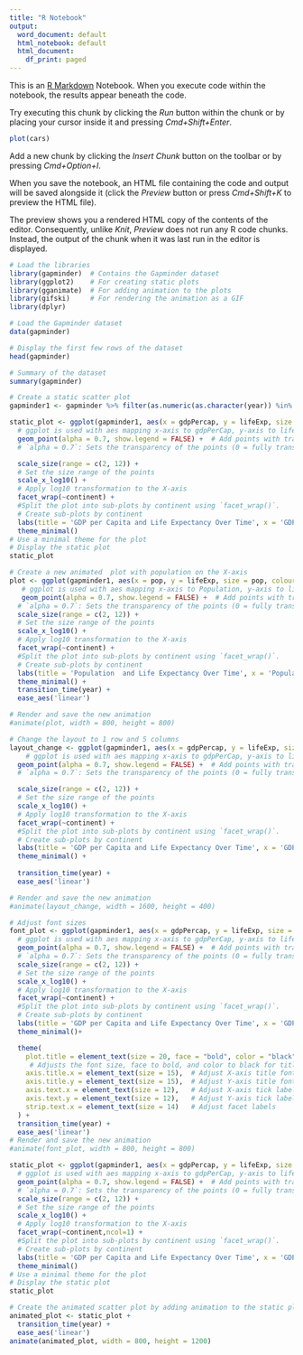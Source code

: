 ```yaml
---
title: "R Notebook"
output:
  word_document: default
  html_notebook: default
  html_document:
    df_print: paged
---
```


This is an [R Markdown](http://rmarkdown.rstudio.com) Notebook. When you execute code within the notebook, the results appear beneath the code.

Try executing this chunk by clicking the *Run* button within the chunk or by placing your cursor inside it and pressing *Cmd+Shift+Enter*.

```r
plot(cars)
```

Add a new chunk by clicking the *Insert Chunk* button on the toolbar or by pressing *Cmd+Option+I*.

When you save the notebook, an HTML file containing the code and output will be saved alongside it (click the *Preview* button or press *Cmd+Shift+K* to preview the HTML file).

The preview shows you a rendered HTML copy of the contents of the editor. Consequently, unlike *Knit*, *Preview* does not run any R code chunks. Instead, the output of the chunk when it was last run in the editor is displayed.

```r

# Load the libraries
library(gapminder)  # Contains the Gapminder dataset
library(ggplot2)    # For creating static plots
library(gganimate)  # For adding animation to the plots
library(gifski)     # For rendering the animation as a GIF
library(dplyr)

```

```r
# Load the Gapminder dataset
data(gapminder)

# Display the first few rows of the dataset
head(gapminder)

# Summary of the dataset
summary(gapminder)
```

```r
# Create a static scatter plot
gapminder1 <- gapminder %>% filter(as.numeric(as.character(year)) %in% c(1952, 1977, 2007))

```


```r
static_plot <- ggplot(gapminder1, aes(x = gdpPercap, y = lifeExp, size = pop, colour = country)) +
  # ggplot is used with aes mapping x-axis to gdpPerCap, y-axis to lifeExp, size population and coloring with continent
  geom_point(alpha = 0.7, show.legend = FALSE) +  # Add points with transparency
  # `alpha = 0.7`: Sets the transparency of the points (0 = fully transparent, 1 = fully opaque).

  scale_size(range = c(2, 12)) +                 
  # Set the size range of the points
  scale_x_log10() +                              
  # Apply log10 transformation to the X-axis
  facet_wrap(~continent) +
  #Split the plot into sub-plots by continent using `facet_wrap()`.
  # Create sub-plots by continent
  labs(title = 'GDP per Capita and Life Expectancy Over Time', x = 'GDP per Capita(log scale)', y = 'Life Expectancy') +  # Add titles and # labels the x and the y axes
  theme_minimal()                               
# Use a minimal theme for the plot
# Display the static plot
static_plot

```



```r
# Create a new animated  plot with population on the X-axis
plot <- ggplot(gapminder1, aes(x = pop, y = lifeExp, size = pop, colour = country)) +
   # ggplot is used with aes mapping x-axis to Population, y-axis to lifeExp, size population and coloring with continent
   geom_point(alpha = 0.7, show.legend = FALSE) +  # Add points with transparency
  # `alpha = 0.7`: Sets the transparency of the points (0 = fully transparent, 1 = fully opaque).
  scale_size(range = c(2, 12)) +                 
  # Set the size range of the points
  scale_x_log10() +                              
  # Apply log10 transformation to the X-axis
  facet_wrap(~continent) +
  #Split the plot into sub-plots by continent using `facet_wrap()`.
  # Create sub-plots by continent
  labs(title = 'Population  and Life Expectancy Over Time', x = 'Population(log scale)', y = 'Life Expectancy') +  # Add titles and # labels the x and the y axes
  theme_minimal() +
  transition_time(year) +
  ease_aes('linear')

# Render and save the new animation
#animate(plot, width = 800, height = 800)
```

```r
# Change the layout to 1 row and 5 columns
layout_change <- ggplot(gapminder1, aes(x = gdpPercap, y = lifeExp, size = pop, colour = country)) +
    # ggplot is used with aes mapping x-axis to gdpPerCap, y-axis to lifeExp, size population and coloring with continent
  geom_point(alpha = 0.7, show.legend = FALSE) +  # Add points with transparency
  # `alpha = 0.7`: Sets the transparency of the points (0 = fully transparent, 1 = fully opaque).

  scale_size(range = c(2, 12)) +                 
  # Set the size range of the points
  scale_x_log10() +                              
  # Apply log10 transformation to the X-axis
  facet_wrap(~continent) +
  #Split the plot into sub-plots by continent using `facet_wrap()`.
  # Create sub-plots by continent
  labs(title = 'GDP per Capita and Life Expectancy Over Time', x = 'GDP per Capita(log scale)', y = 'Life Expectancy') +  # Add titles and # labels the x and the y axes
  theme_minimal() +
  
  transition_time(year) +
  ease_aes('linear')

# Render and save the new animation
#animate(layout_change, width = 1600, height = 400)
```

```r
# Adjust font sizes
font_plot <- ggplot(gapminder1, aes(x = gdpPercap, y = lifeExp, size = pop, colour = country)) +
  # ggplot is used with aes mapping x-axis to gdpPerCap, y-axis to lifeExp, size population and coloring with continent
  geom_point(alpha = 0.7, show.legend = FALSE) +  # Add points with transparency
  # `alpha = 0.7`: Sets the transparency of the points (0 = fully transparent, 1 = fully opaque).
  scale_size(range = c(2, 12)) +                 
  # Set the size range of the points
  scale_x_log10() +                              
  # Apply log10 transformation to the X-axis
  facet_wrap(~continent) +
  #Split the plot into sub-plots by continent using `facet_wrap()`.
  # Create sub-plots by continent
  labs(title = 'GDP per Capita and Life Expectancy Over Time', x = 'GDP per Capita(log scale)', y = 'Life Expectancy') +  # Add titles and # labels the x and the y axes
  theme_minimal()+

  theme(
    plot.title = element_text(size = 20, face = "bold", color = "black"),  
     # Adjusts the font size, face to bold, and color to black for title of the plot
    axis.title.x = element_text(size = 15),  # Adjust X-axis title font
    axis.title.y = element_text(size = 15),  # Adjust Y-axis title font
    axis.text.x = element_text(size = 12),   # Adjust X-axis tick labels
    axis.text.y = element_text(size = 12),   # Adjust Y-axis tick labels
    strip.text.x = element_text(size = 14)   # Adjust facet labels
  ) +
  transition_time(year) +
  ease_aes('linear')
# Render and save the new animation
#animate(font_plot, width = 800, height = 800)
```

```r
static_plot <- ggplot(gapminder1, aes(x = gdpPercap, y = lifeExp, size = pop, colour = country)) +
  # ggplot is used with aes mapping x-axis to gdpPerCap, y-axis to lifeExp, size population and coloring with continent
  geom_point(alpha = 0.7, show.legend = FALSE) +  # Add points with transparency
  # `alpha = 0.7`: Sets the transparency of the points (0 = fully transparent, 1 = fully opaque).
  scale_size(range = c(2, 12)) +                 
  # Set the size range of the points
  scale_x_log10() +                              
  # Apply log10 transformation to the X-axis
  facet_wrap(~continent,ncol=1) +
  #Split the plot into sub-plots by continent using `facet_wrap()`.
  # Create sub-plots by continent
  labs(title = 'GDP per Capita and Life Expectancy Over Time', x = 'GDP per Capita(log scale)', y = 'Life Expectancy') +  # Add titles and # labels the x and the y axes
  theme_minimal()                               
# Use a minimal theme for the plot
# Display the static plot
static_plot
```

```r
# Create the animated scatter plot by adding animation to the static plot.
animated_plot <- static_plot +
  transition_time(year) +
  ease_aes('linear') 
animate(animated_plot, width = 800, height = 1200)

```
